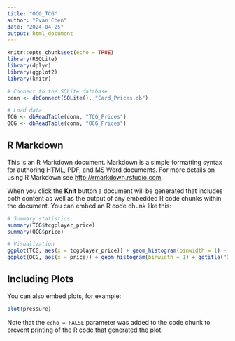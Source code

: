 ```yaml
---
title: "OCG_TCG"
author: "Evan Chen"
date: "2024-04-25"
output: html_document
---
```


```r
knitr::opts_chunk$set(echo = TRUE)
library(RSQLite)
library(dplyr)
library(ggplot2)
library(knitr)

# Connect to the SQLite database
conn <- dbConnect(SQLite(), "Card_Prices.db")

# Load data
TCG <- dbReadTable(conn, "TCG_Prices")
OCG <- dbReadTable(conn, "OCG_Prices")
```

## R Markdown

This is an R Markdown document. Markdown is a simple formatting syntax for authoring HTML, PDF, and MS Word documents. For more details on using R Markdown see <http://rmarkdown.rstudio.com>.

When you click the **Knit** button a document will be generated that includes both content as well as the output of any embedded R code chunks within the document. You can embed an R code chunk like this:

```r
# Summary statistics
summary(TCG$tcgplayer_price)
summary(OCG$price)

# Visualization
ggplot(TCG, aes(x = tcgplayer_price)) + geom_histogram(binwidth = 1) + ggtitle("TCG Price Distribution")
ggplot(OCG, aes(x = price)) + geom_histogram(binwidth = 1) + ggtitle("OCG Price Distribution")
```

## Including Plots

You can also embed plots, for example:

```r
plot(pressure)
```

Note that the `echo = FALSE` parameter was added to the code chunk to prevent printing of the R code that generated the plot.
